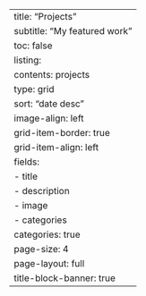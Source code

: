 ---
title: "Projects"
subtitle: "My featured work"
toc: false
listing:
  contents: projects
  type: grid
  sort: "date desc"
  image-align: left
  grid-item-border: true
  grid-item-align: left
  fields: 
    - title
    - description
    - image
    - categories
  categories: true
  page-size: 4
page-layout: full
title-block-banner: true
---